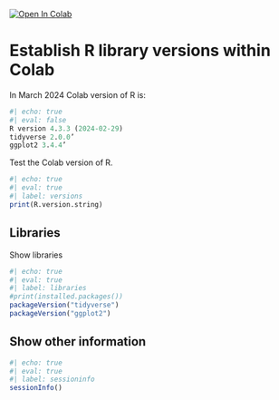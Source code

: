 
<a href="https://colab.research.google.com/github/tuomaseerola/emr/blob/master/Version_R.ipynb" target="_parent"><img src="https://colab.research.google.com/assets/colab-badge.svg" alt="Open In Colab"/></a>

# Establish R library versions within Colab

In March 2024 Colab version of R is:

```r
#| echo: true
#| eval: false
R version 4.3.3 (2024-02-29)
tidyverse 2.0.0’
ggplot2 3.4.4’
```

Test the Colab version of R.

```r
#| echo: true
#| eval: true
#| label: versions
print(R.version.string)
```

## Libraries

Show libraries

```r
#| echo: true
#| eval: true
#| label: libraries
#print(installed.packages())
packageVersion("tidyverse")
packageVersion("ggplot2")
```

## Show other information

```r
#| echo: true
#| eval: true
#| label: sessioninfo
sessionInfo()
```
